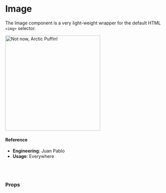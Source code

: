 
<Meta title="🛠 Utilities/UI Convenience/Image" component={Image} />

# Image

The Image component is a very light-weight wrapper for the default HTML `<img>` selector.

<Preview>
  <Story name="default">
    <Image
      src="https://img.buzzfeed.com/buzzfeed-static/static/2014-12/5/11/enhanced/webdr06/longform-original-7538-1417798667-22.jpg?downsize=715:*&output-format=auto&output-quality=auto"
      alt="Not now, Arctic Puffin!"
      title="Not now, Arctic Puffin!"
      width="300"
    />
  </Story>
</Preview>

#### Reference

- **Engineering**: Juan Pablo
- **Usage**: Everywhere

<br />
<br />

### Props

<Props of={Image} />
